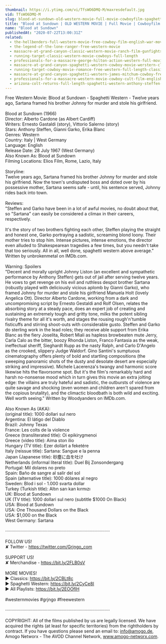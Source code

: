 ```yaml
---
thumbnail: https://i.ytimg.com/vi/TfsWO6DMQ-M/maxresdefault.jpg
vid: TfsWO6DMQ-M
slug: blood-at-sundown-old-western-movie-full-movie-cowboyfilm-spaghetti-western-english
title: "Blood at Sundown | OLD WESTERN MOVIE | Full Movie | Cowboyfilm | Spaghetti Western English"
name: "Blood at Sundown"
publishedAt: "2020-07-22T13:00:31Z"
related:
  - the-hellbenders-full-western-movie-free-cowboy-film-english-war-movie
  - the-legend-of-the-lone-ranger-free-western-movie
  - massacre-at-grand-canyon-classic-western-movie-ranch-film-gunfights
  - running-target-classic-western-movie-cowboys-full-length
  - professionals-for-a-massacre-george-hilton-action-western-full-movie-for-free-english
  - massacre-at-grand-canyon-spaghetti-western-cowboy-movie-werstern-classic-english
  - running-target-cowboy-movie-romance-free-western-full-length-classic-movie
  - massacre-at-grand-canyon-spaghetti-western-james-mitchum-cowboy-free-westerns
  - professionals-for-a-massacre-western-movie-cowboy-cult-film-english-free-full-movie
  - arizona-colt-returns-full-length-spaghetti-western-anthony-steffen-cowboy-film-1970
---
```


Free Western Movie: Blood at Sundown - Spaghetti Western - Twelve years ago, Sartana framed his brother Johnny for murder and stole his girlfriend.<br />
<br />
Blood at Sundown (1966)<br />
Director: Alberto Cardone (as Albert Cardiff)<br />
Writers: Ernesto Gastaldi (story), Vittorio Salerno (story) <br />
Stars: Anthony Steffen, Gianni Garko, Erika Blanc<br />
Genres: Western <br />
Country: Italy | West Germany<br />
Language: English<br />
Release Date: 28 July 1967 (West Germany) <br />
Also Known As: Blood at Sundown<br />
Filming Locations: Elios Film, Rome, Lazio, Italy<br />
<br />
Storyline:<br />
Twelve years ago, Sartana framed his brother Johnny for murder and stole his girlfriend. Now the town's undisputed boss and doted over by his possessive mother, Sartana seems safe - until, his sentence served, Johnny rides back into town.<br />
<br />
Reviews:<br />
"Steffen and Garko have been in a lot of awful movies, no doubt about that, so "Sartana" can easily be considered a climax in their careers, respectively.<br />
<br />
It's the story of two brothers fighting each other, Steffen playing the straight and honest one, Garko portraying a sadistic, screaming blond loony. Their mother tries to stop him. Intense pictures, intense emotions, the director even alluded to Shakespearean tragedies a few times, but you needn't take that too seriously. All in all, well done, spaghetti western above average." Written by unbrokenmetal on IMDb.com.<br />
<br />
Warning: Spoilers<br />
"Decent and morally upright Johnny Liston (an excellent and sympathetic performance by Anthony Steffen) gets out of jail after serving twelve years. He vows to get revenge on his evil and ruthless despot brother Sartana (robustly played with deliciously vicious aplomb by Gianni Garko), who framed Johnny for murder and stole his girlfriend Manuela Holt (lovely Angelica Ott). Director Alberto Cardone, working from a dark and uncompromising script by Ernesto Gestaldi and Rolf Olsen, relates the absorbing story at a steady pace, does an expert job of creating and sustaining an extremely tough and gritty tone, milks the potent sibling rivalry theme for all it's worth, and stages the rousing rough'n'tumble fisticuffs and stirring shoot-outs with considerable gusto. Steffen and Garko do sterling work in the lead roles; they receive able support from Erika Blanc as the fiery Joselita, Robert Miali as hapless browbeaten mute Jerry, Carla Calo as the bitter, boozy Rhonda Liston, Franco Fantasia as the weak, ineffectual sheriff, Sieghardt Rupp as the nasty Ralph, and Carlo D'Angelo as the crooked, slippery Judge Waldorf. Gino Santini's sumptuous cinematography offers plenty of bold and startling compositions (the sweeping panoramic shots of the dusty and desolate desert are especially striking and impressive). Michele Lacerenza's twangy and harmonic score likewise hits the flavorsome spot. But it's the film's remarkably hard and harsh no-nonsense mood which in turn gives this movie an extra jolting edge: the villains are truly hateful and sadistic, the outbursts of violence are quite savage and shocking (even women and children aren't spared from the copious brutality), and the climactic bloodbath is both wild and exciting. Well worth seeing." Written by Woodyanders on IMDb.com.<br />
<br />
Also Known As (AKA):<br />
(original title): 1000 dollari sul nero<br />
Argentina: El látigo del Diablo<br />
Brazil: Johnny Texas<br />
France: Les colts de la violence<br />
Greece (transliterated title): Oi epikirygmenoi<br />
Greece (video title): Aima ston ilio<br />
Hungary (TV title): Ezer dollárt a feketére<br />
Italy (reissue title): Sartana: Sangue e la penna<br />
Japan (Japanese title): 砂塵に血を吐け<br />
Netherlands (informal literal title): Duel Bij Zonsondergang<br />
Portugal: Mil dolares no preto<br />
Spain: Baño de sangre al salir del sol<br />
Spain (alternative title): 1000 dólares al negro<br />
Sweden: Blod i sol - 1.000 svarta dollar<br />
Turkey (Turkish title): Altın sarı kan kırmızı<br />
UK: Blood at Sundown<br />
UK (TV title): 1000 dollari sul nero (subtitle $1000 On Black)<br />
USA: Blood at Sundown<br />
USA: One Thousand Dollars on the Black<br />
USA: $1,000 on the Black<br />
West Germany: Sartana<br />
<br />
····················································································<br />
<br />
FOLLOW US!<br />
✘ Twitter - https://twitter.com/Grjngo_com<br />
<br />
SUPPORT US!<br />
✘ Merchandise - https://bit.ly/2FLB0sV<br />
<br />
MORE MOVIES! <br />
► Classics: https://bit.ly/2CBLt8c <br />
► Spaghetti Western: https://bit.ly/2CyCe8I <br />
► All Playlists: https://bit.ly/2EOOfIH <br />
<br />
#westernmovies #grjngo #freewestern<br />
<br />
····················································································<br />
<br />
COPYRIGHT: All of the films published by us are legally licensed. We have acquired the rights (at least for specific territories) from the rightholders by contract. If you have questions please send an email to: info@amogo.de, Amogo Networx - The AVOD Channel Network, www.amogo-networx.com.